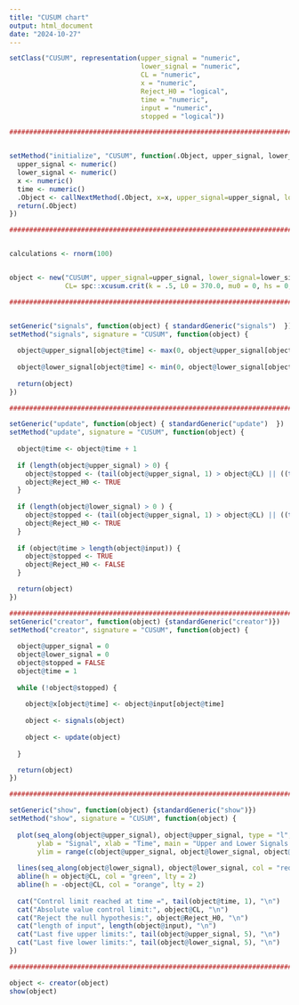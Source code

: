 ---
title: "CUSUM chart"
output: html_document
date: "2024-10-27"
---

```{r}
setClass("CUSUM", representation(upper_signal = "numeric",
                                 lower_signal = "numeric",
                                 CL = "numeric",
                                 x = "numeric",
                                 Reject_H0 = "logical",
                                 time = "numeric",
                                 input = "numeric",
                                 stopped = "logical"))

################################################################################


setMethod("initialize", "CUSUM", function(.Object, upper_signal, lower_signal, CL, x, time, stopped, input, Reject_H0) {
  upper_signal <- numeric()
  lower_signal <- numeric()
  x <- numeric()
  time <- numeric()
  .Object <- callNextMethod(.Object, x=x, upper_signal=upper_signal, lower_signal=lower_signal, CL=CL, time=time, input=input)
  return(.Object)
})

################################################################################


calculations <- rnorm(100)


object <- new("CUSUM", upper_signal=upper_signal, lower_signal=lower_signal, 
              CL= spc::xcusum.crit(k = .5, L0 = 370.0, mu0 = 0, hs = 0, sided = "two",r = 30), time=time, input = calculations,Reject_H0 = Reject_H0)

################################################################################


setGeneric("signals", function(object) { standardGeneric("signals")  })
setMethod("signals", signature = "CUSUM", function(object) {
  
  object@upper_signal[object@time] <- max(0, object@upper_signal[object@time - 1] + object@x[object@time] - 0.5)
  
  object@lower_signal[object@time] <- min(0, object@lower_signal[object@time - 1] + object@x[object@time] + 0.5)
  
  return(object)
})

################################################################################

setGeneric("update", function(object) { standardGeneric("update")  })
setMethod("update", signature = "CUSUM", function(object) {
  
  object@time <- object@time + 1
  
  if (length(object@upper_signal) > 0) {
    object@stopped <- (tail(object@upper_signal, 1) > object@CL) || ((tail(object@lower_signal, 1)) < -object@CL)
    object@Reject_H0 <- TRUE
  }
  
  if (length(object@lower_signal) > 0 ) {
    object@stopped <- (tail(object@upper_signal, 1) > object@CL) || ((tail(object@lower_signal, 1)) < -object@CL)
    object@Reject_H0 <- TRUE
  }
  
  if (object@time > length(object@input)) {
    object@stopped <- TRUE
    object@Reject_H0 <- FALSE
  }

  return(object)
})

################################################################################
setGeneric("creator", function(object) {standardGeneric("creator")})
setMethod("creator", signature = "CUSUM", function(object) {
  
  object@upper_signal = 0 
  object@lower_signal = 0
  object@stopped = FALSE
  object@time = 1 
  
  while (!object@stopped) {
    
    object@x[object@time] <- object@input[object@time]
    
    object <- signals(object)
    
    object <- update(object)
   
  }

  return(object)
})

################################################################################

setGeneric("show", function(object) {standardGeneric("show")})
setMethod("show", signature = "CUSUM", function(object) {
  
  plot(seq_along(object@upper_signal), object@upper_signal, type = "l", col = "blue",
       ylab = "Signal", xlab = "Time", main = "Upper and Lower Signals Over Time",
       ylim = range(c(object@upper_signal, object@lower_signal, object@CL, -object@CL)))
  
  lines(seq_along(object@lower_signal), object@lower_signal, col = "red")
  abline(h = object@CL, col = "green", lty = 2)
  abline(h = -object@CL, col = "orange", lty = 2)
  
  cat("Control limit reached at time =", tail(object@time, 1), "\n")
  cat("Absolute value control limit:", object@CL, "\n")
  cat("Reject the null hypothesis:", object@Reject_H0, "\n")
  cat("length of input", length(object@input), "\n")
  cat("Last five upper limits:", tail(object@upper_signal, 5), "\n")
  cat("Last five lower limits:", tail(object@lower_signal, 5), "\n")
})

################################################################################

object <- creator(object)
show(object)
```




